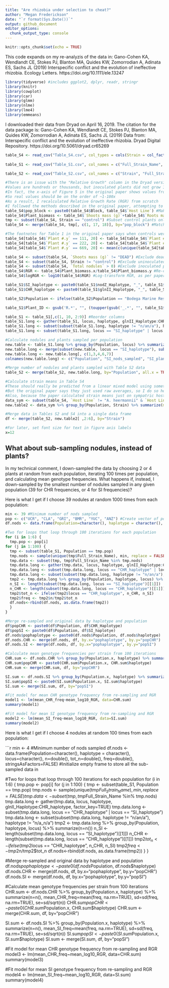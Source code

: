 ```yaml
---
title: "Are rhizobia under selection to cheat?"
author: "Megan Frederickson"
date: "`r format(Sys.Date())`"
output: github_document
editor_options: 
  chunk_output_type: console
---
```


```r
knitr::opts_chunk$set(echo = TRUE)
```

This code expands on my re-analyzis of the data in: Gano-Cohen KA, Wendlandt CE, Stokes PJ, Blanton MA, Quides KW, Zomorrodian A, Adinata ES, Sachs JL (2019) Interspecific conflict and the evolution of ineffective rhizobia. Ecology Letters. https://doi.org/10.1111/ele.13247

```r

library(tidyverse) #includes ggplot2, dplyr, readr, stringr
library(knitr)
library(cowplot)
library(car)
library(glmm)
library(nlme)
library(lme4)
library(emmeans)

```

I downloaded their data from Dryad on April 16, 2019. The citation for the data package is: Gano-Cohen KA, Wendlandt CE, Stokes PJ, Blanton MA, Quides KW, Zomorrodian A, Adinata ES, Sachs JL (2019) Data from: Interspecific conflict and the evolution of ineffective rhizobia. Dryad Digital Repository. https://doi.org/10.5061/dryad.cr65269

```r

table_S4 <- read_csv("Table_S4.csv", col_types = cols(Strain = col_factor(levels = c("132", "133", "134", "135", "136", "137", "138", "139", "140", "141", "142", "143", "144", "145", "146", "147", "148", "149", "150", "151", "152", "153", "154", "155", "156", "157", "158", "159", "160", "161", "control")), `Host Line` = col_factor(levels = c("BMR01.03", "BMR07.03", "UnH: Cla12.04", "UnL: Anz13.04", "A. heermannii", "Gri01.01", "Gri01.13", "Cla10.01", "Cla01.04", "UCR02.07", "UCR09.05", "Yuc02.07", "Yuc02.01", "Anz11.01", "Anz10.01")), Block = col_factor(levels = c("1", "2", "3", "4", "5")), `CHR local abundance` = col_number(), `Mean individual  nodule biomass (mg)` = col_number(), `Mineral N (ppm)` = col_number(), `Plant #` = col_number(), Population = col_factor(levels = c("ANZ",  "BMR", "CLA", "GRI", "UCR", "YUC")), `Relative Growth` = col_number(), `Roots mass (g)` = col_number(), `Shoots mass (g)` = col_number(), `Total N (%)` = col_number(), `Total nodules` = col_number()))
  
table_S1 <- read_csv("Table_S1.csv", col_names = c("Full_Strain_Name", "Year", "Population", "glnII_Haplotype", "recA_Haplotype", "nodZ_Haplotype",  "nolL_Haplotype"), col_types = cols(Year = col_number(), Population = col_factor(levels = c("ANZ",  "BMR", "CLA", "GRI", "UCR", "YUC"))), skip = 1)

table_S2 <- read_csv("Table_S2.csv", col_names = c("Strain", "Full_Strain_Name", "Population", "Latitude", "Longitude", "glnII_Haplotype", "glnII_Accession", "recA_Haplotype", "recA_Accession", "nodZ_Haplotype", "nodZ_Accession", "nolL_Haplotype", "nolL_Accession", "CHR_Haplotype", "CHR genotype frequency" , "SI_haplotye", "SI genotype frequency"), col_types = cols(Strain = col_factor(levels = c("132", "133", "134", "135", "136", "137", "138", "139", "140", "141", "142", "143", "144", "145", "146", "147", "148", "149", "150", "151", "152", "153", "154", "155", "156", "157", "158", "159", "160", "161")), `CHR genotype frequency` = col_number(), `SI genotype frequency` = col_number(), Population = col_factor(levels = c("Bodega Marine Reserve", "Griffith Park", "Robert J. Bernard Biological Field Station", "University of California Riverside", "Burns Pinon Ridge Reserve", "Anza Borrego Desert State Park"))), skip = 2)

```

```r

#There is an issue with the "Relative Growth" column in the Dryad version of Table S4
#Values are hundreds or thousands, but inoculated plants did not grow 100-1000x more than controls
#In fact, the x-axis of Figure 5 in the original paper shows values from ~0.5-1.2 on a log scale
#So real values should be on the order of ~1-100x
#As a result, I recalculated Relative Growth Rate (RGR) from scratch
#I followed the methods described in the original paper, attempting to match the original analysis
table_S4$pop_block <- paste0(table_S4$Block, table_S4$`Host Line`) #Make a unique identifier for each block-host line combination
table_S4$Plant_biomass <- table_S4$`Shoots mass (g)`+table_S4$`Roots mass (g)` #Sum root and shoot mass
tmp <- subset(table_S4, Strain == "control") #Subset control plants only
table_S4 <- merge(table_S4, tmp[, c(1, 17, 18)], by="pop_block") #Match inoculated plants to controls based on which block and host line they were

#The footnotes for Table 1 in the original paper says when controls were substituted, so I follow suit here
table_S4[table_S4$`Plant #.y` == 111, 20] <- table_S4[table_S4$`Plant #.y` == 106, 20] #Sub 106 for 111
table_S4[table_S4$`Plant #.y` == 222, 20] <- table_S4[table_S4$`Plant #.y` == 216, 20] #Sub 216 for 222
table_S4[table_S4$`Plant #.y` == 669, 20] <- mean(c(unique(table_S4[table_S4$`Plant #.y` == 651, 20]), unique(table_S4[table_S4$`Plant #.y` == 660, 20]), unique(table_S4[table_S4$`Plant #.y` == 663, 20]), unique(table_S4[table_S4$`Plant #.y` == 680, 20]), unique(table_S4[table_S4$`Plant #.y` == 684, 20]))) #Sub mean of 651, 660, 663, 680, and 684 for 669

table_S4 <- subset(table_S4, `Shoots mass (g)` != "DEAD") #Exclude dead plants, as per paper
table_S4 <- subset(table_S4, Strain != "control") #Exclude uninoculated controls, as per paper
table_S4 <- subset(table_S4, `Total nodules` > 0) #Exclude inoculated plants that formed no nodules, as per paper
table_S4$RGR <- table_S4$Plant_biomass.x/table_S4$Plant_biomass.y #Re-calculate RGR (values look better)
table_S4$logRGR <- log10(table_S4$RGR) #Log-transform RGR, as per paper

table_S1$SI_haplotype <- paste0(table_S1$nodZ_Haplotype, "_", table_S1$nolL_Haplotype) #Concatenate SI haplotypes, as per paper
table_S1$CHR_haplotype <- paste0(table_S1$glnII_Haplotype, "_", table_S1$recA_Haplotype) #Concatenate CHR haplotypes, as per paper

table_S2$Population <- ifelse(table_S2$Population == "Bodega Marine Reserve", "BMR", ifelse(table_S2$Population == "Griffith Park", "GRI", ifelse(table_S2$Population == "Robert J. Bernard Biological Field Station", "CLA", ifelse(table_S2$Population == "University of California Riverside", "UCR", ifelse(table_S2$Population == "Anza Borrego Desert State Park", "ANZ", "YUC"))))) #Abbreviate Table_S2 population names, to make them match across data tables

table_S1$Plant_ID <- gsub('R.*', "", (toupper(gsub('_.*', "", table_S1$Full_Strain_Name)))) #Make a column of unique plant ids

table_S1 <- table_S1[,c(1, 10, 2:9)] #Reorder columns
table_S1.long <- gather(table_S1, locus, haplotype, glnII_Haplotype:CHR_haplotype, factor_key=TRUE) #Make wide data into long format
table_S1.long <- subset(subset(table_S1.long, haplotype != "n/an/a"), haplotype != "n/a_n/a")  #Remove NAs
table_S1.long <- subset(table_S1.long, locus == "SI_haplotype" | locus == "CHR_haplotype") #Subset to just CHR and SI haplotypes

#Calculate nodules and plants sampled per population
new.table <- table_S1.long %>% group_by(Population, locus) %>% summarize(total_nods_sampled=n(), total_plants_sampled=length(unique(Plant_ID))) #Summarize data by locus and population
new.table.long <- merge(subset(new.table, locus == "SI_haplotype"), subset(new.table, locus == "CHR_haplotype"), by="Population") #Make wide data long
new.table.long <- new.table.long[, c(1,3,4,6,7)]
colnames(new.table.long) <- c("Population", "SI_nods_sampled", "SI_plants_sampled", "CHR_nods_sampled", "CHR_plants_sampled")

#Merge number of nodules and plants sampled with Table S2 data
table_S2 <- merge(table_S2, new.table.long, by="Population", all.x = TRUE) #Add sampling effort to Table 2

#Calculate strain means in Table S4
#These should really be predicted from a linear mixed model using something like the emmeans package
#But the original paper says they just used raw averages, so I do so here too
#Also, because the paper calculated strain means just on sympatric host lines, I do the same here
data_sym <- subset(table_S4, `Host Line` != "A. heermannii" & `Host Line` != "UnH: Cla12.04" & `Host Line` != "UnL: Anz13.04")
new.table2 <- data_sym %>% group_by(Population, Strain) %>% summarize(mean_RGR = mean(`Relative Growth`, na.rm=TRUE), mean_total_nodules = mean(`Total nodules`, na.rm=TRUE), mean_nodule_mass = mean(`Mean individual  nodule biomass (mg)`, na.rm=TRUE), mean_log10_RGR = mean(logRGR, na.rm=TRUE)) #Calculate means

#Merge data in Tables S2 and S4 into a single data frame
df <- merge(table_S2, new.table2[ ,2:6], by="Strain") 

#For later, set font size for text in figure axis labels
x=12

```

## What about sub-sampling nodules, instead of plants?

In my technical comment, I down-sampled the data by choosing 2 or 4 plants at random from each population, iterating 100 times per population, and calculating mean genotype frequencies. What happens if, instead, I down-sampled by the smallest number of nodules sampled in any given population (39 for CHR frequencies, or 4 for SI frequencies)?

Here is what I get if I choose 39 nodules at random 1000 times from each population:

```r

min <- 39 #Minimum number of nods sampled 
pop <- c("UCR", "CLA", "GRI", "BMR", "YUC", "ANZ") #Create vector of population names
df.nods <- data.frame(Population=character(), haplotype = character(), locus=character(), n=double(), tot_n=double(), freq=double(), stringsAsFactors=FALSE) #Initialize empty frame to store all the sub-sampled data in

#Two for loops that loop through 100 iterations for each population
for (i in 1:6) {
  tmp.pop <- pop[i]
for (j in 1:100) {
  tmp <- subset(table_S1, Population == tmp.pop)
  tmp.nods <- sample(unique(tmp$Full_Strain_Name), min, replace = FALSE)
  tmp.data <- subset(tmp, tmp$Full_Strain_Name %in% tmp.nods)
  tmp.data.long <- gather(tmp.data, locus, haplotype, glnII_Haplotype:CHR_haplotype, factor_key=TRUE)
  tmp.data.long <- subset(tmp.data.long, locus == "CHR_haplotype" | locus == "SI_haplotype")
  tmp.data.long <- subset(subset(tmp.data.long, haplotype != "n/an/a"), haplotype != "n/a_n/a")
  tmp2 <- tmp.data.long %>% group_by(Population, haplotype, locus) %>% summarize(n=n())
  n_SI <- length(subset(tmp.data.long, locus == "SI_haplotype")[[1]])
  n_CHR <- length(subset(tmp.data.long, locus == "CHR_haplotype")[[1]])
  tmp2$tot_n <- ifelse(tmp2$locus == "CHR_haplotype", n_CHR, n_SI)
  tmp2$freq <- tmp2$n/tmp2$tot_n
  df.nods<-rbind(df.nods, as.data.frame(tmp2))
  }
}

#Merge re-sampled and original data by haplotype and population
df$popCHR <- paste0(df$Population, df$CHR_Haplotype)
df$popSI <- paste0(df$Population, df$SI_haplotye)
df.nods$pophaplotype <- paste0(df.nods$Population, df.nods$haplotype)
df.nods.CHR <- merge(df.nods, df, by.x="pophaplotype", by.y="popCHR")
df.nods.SI <- merge(df.nods, df, by.x="pophaplotype", by.y="popSI")

#Calculate mean genotype frequencies per strain from 100 iterations
CHR.sum <- df.nods.CHR %>% group_by(Population.x, haplotype) %>% summarize(n=n(), mean_CHR_freq=mean(freq, na.rm=TRUE), sd=sd(freq, na.rm=TRUE), se=sd/sqrt(n))
CHR.sum$popCHR <- paste0(CHR.sum$Population.x, CHR.sum$haplotype)
CHR.sum <- merge(CHR.sum, df, by="popCHR")

SI.sum <- df.nods.SI %>% group_by(Population.x, haplotype) %>% summarize(n=n(), mean_SI_freq=mean(freq, na.rm=TRUE), sd=sd(freq, na.rm=TRUE), se=sd/sqrt(n))
SI.sum$popSI <- paste0(SI.sum$Population.x, SI.sum$haplotype)
SI.sum <- merge(SI.sum, df, by="popSI")

#Fit model for mean CHR genotype frequency from re-sampling and RGR
model1 <- lm(mean_CHR_freq~mean_log10_RGR, data=CHR.sum)
summary(model1) 

#Fit model for mean SI genotype frequency from re-sampling and RGR
model2 <- lm(mean_SI_freq~mean_log10_RGR, data=SI.sum)
summary(model2) 
```

Here is what I get if I choose 4 nodules at random 100 times from each population:

```r

min <- 4 #Minimum number of nods sampled 
df.nods <- data.frame(Population=character(), haplotype = character(), locus=character(), n=double(), tot_n=double(), freq=double(), stringsAsFactors=FALSE) #Initialize empty frame to store all the sub-sampled data in

#Two for loops that loop through 100 iterations for each population
for (i in 1:6) {
  tmp.pop <- pop[i]
for (j in 1:100) {
  tmp <- subset(table_S1, Population == tmp.pop)
  tmp.nods <- sample(unique(tmp$Full_Strain_Name), min, replace = FALSE)
  tmp.data <- subset(tmp, tmp$Full_Strain_Name %in% tmp.nods)
  tmp.data.long <- gather(tmp.data, locus, haplotype, glnII_Haplotype:CHR_haplotype, factor_key=TRUE)
  tmp.data.long <- subset(tmp.data.long, locus == "CHR_haplotype" | locus == "SI_haplotype")
  tmp.data.long <- subset(subset(tmp.data.long, haplotype != "n/an/a"), haplotype != "n/a_n/a")
  tmp2 <- tmp.data.long %>% group_by(Population, haplotype, locus) %>% summarize(n=n())
  n_SI <- length(subset(tmp.data.long, locus == "SI_haplotype")[[1]])
  n_CHR <- length(subset(tmp.data.long, locus == "CHR_haplotype")[[1]])
  tmp2$tot_n <- ifelse(tmp2$locus == "CHR_haplotype", n_CHR, n_SI)
  tmp2$freq <- tmp2$n/tmp2$tot_n
  df.nods<-rbind(df.nods, as.data.frame(tmp2))
  }
}

#Merge re-sampled and original data by haplotype and population
df.nods$pophaplotype <- paste0(df.nods$Population, df.nods$haplotype)
df.nods.CHR <- merge(df.nods, df, by.x="pophaplotype", by.y="popCHR")
df.nods.SI <- merge(df.nods, df, by.x="pophaplotype", by.y="popSI")

#Calculate mean genotype frequencies per strain from 100 iterations
CHR.sum <- df.nods.CHR %>% group_by(Population.x, haplotype) %>% summarize(n=n(), mean_CHR_freq=mean(freq, na.rm=TRUE), sd=sd(freq, na.rm=TRUE), se=sd/sqrt(n))
CHR.sum$popCHR <- paste0(CHR.sum$Population.x, CHR.sum$haplotype)
CHR.sum <- merge(CHR.sum, df, by="popCHR")

SI.sum <- df.nods.SI %>% group_by(Population.x, haplotype) %>% summarize(n=n(), mean_SI_freq=mean(freq, na.rm=TRUE), sd=sd(freq, na.rm=TRUE), se=sd/sqrt(n))
SI.sum$popSI <- paste0(SI.sum$Population.x, SI.sum$haplotype)
SI.sum <- merge(SI.sum, df, by="popSI")

#Fit model for mean CHR genotype frequency from re-sampling and RGR
model3 <- lm(mean_CHR_freq~mean_log10_RGR, data=CHR.sum)
summary(model3) 

#Fit model for mean SI genotype frequency from re-sampling and RGR
model4 <- lm(mean_SI_freq~mean_log10_RGR, data=SI.sum)
summary(model4) 